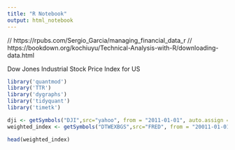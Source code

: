 ```yaml
---
title: "R Notebook"
output: html_notebook
---
```


// https://rpubs.com/Sergio_Garcia/managing_financial_data_r
// https://bookdown.org/kochiuyu/Technical-Analysis-with-R/downloading-data.html


Dow Jones Industrial Stock Price Index for US
```r
library('quantmod')
library('TTR')
library('dygraphs')
library('tidyquant')
library('timetk')

dji <- getSymbols("DJI",src="yahoo", from = "2011-01-01", auto.assign = FALSE) #import dow jones 
weighted_index <- getSymbols("DTWEXBGS",src="FRED", from = "20011-01-01", auto.assign = FALSE) #import

head(weighted_index)

```

